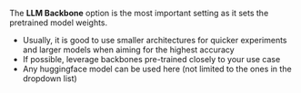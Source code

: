 The **LLM Backbone** option is the most important setting as it sets the pretrained model weights.

- Usually, it is good to use smaller architectures for quicker experiments and larger models when aiming for the highest accuracy
- If possible, leverage backbones pre-trained closely to your use case
- Any huggingface model can be used here (not limited to the ones in the dropdown list)